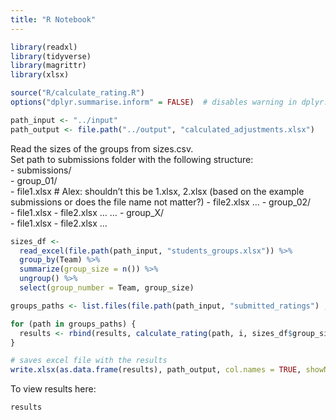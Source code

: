 ```yaml
---
title: "R Notebook"
---
```


```r
library(readxl)
library(tidyverse)
library(magrittr)
library(xlsx)

source("R/calculate_rating.R")
options("dplyr.summarise.inform" = FALSE)  # disables warning in dplyr::summary() (experimental lifecycle)

```
```r
path_input <- "../input"
path_output <- file.path("../output", "calculated_adjustments.xlsx")
```

Read the sizes of the groups from sizes.csv.  
Set path to submissions folder with the following structure:  
- submissions/  
  - group_01/  
    - file1.xlsx # Alex: shouldn't this be 1.xlsx, 2.xlsx (based on the example submissions or does the file name not matter?)
    - file2.xlsx
    ...
  - group_02/  
    - file1.xlsx
    - file2.xlsx
    ...
  ...
  - group_X/  
    - file1.xlsx
    - file2.xlsx
    ...
```r
sizes_df <- 
  read_excel(file.path(path_input, "students_groups.xlsx")) %>% 
  group_by(Team) %>% 
  summarize(group_size = n()) %>% 
  ungroup() %>% 
  select(group_number = Team, group_size)

groups_paths <- list.files(file.path(path_input, "submitted_ratings") , full.names = TRUE)
```

```r
for (path in groups_paths) {
  results <- rbind(results, calculate_rating(path, i, sizes_df$group_size[sizes_df$group_number==i]))
}

# saves excel file with the results
write.xlsx(as.data.frame(results), path_output, col.names = TRUE, showNA = FALSE, row.names = FALSE)
```

To view results here:
```r
results
```







